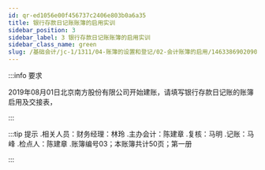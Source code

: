 ---
id: qr-ed1056e00f456737c2406e803b0a6a35
title: 银行存款日记账账簿的启用实训
sidebar_position: 3
sidebar_label: 3 银行存款日记账账簿的启用实训
sidebar_class_name: green
slug: /基础会计/jc-1/1311/04-账簿的设置和登记/02-会计账簿的启用/1463386902090041/qr-ed1056e00f456737c2406e803b0a6a35/银行存款日记账账簿的启用实训
---

:::info 要求

2019年08月01日北京南方股份有限公司开始建账，请填写银行存款日记账的账簿启用及交接表，

:::

:::tip 提示
  .相关人员：财务经理：林玲
  .主办会计：陈建章
  .复核：马明
  .记账：马峰
  .检点人：陈建章
  .账簿编号03；本账簿共计50页；第一册 
:::
